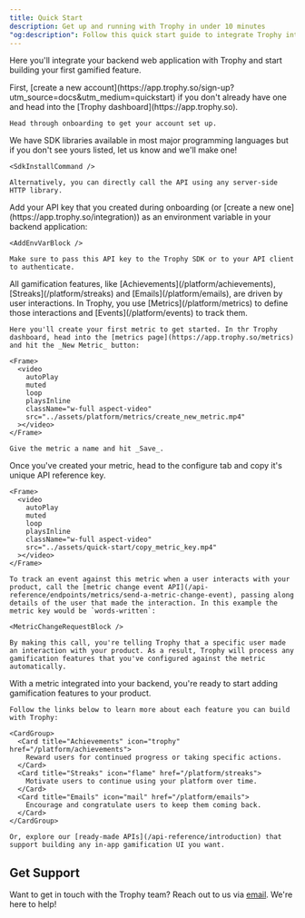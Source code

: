 ```yaml
---
title: Quick Start
description: Get up and running with Trophy in under 10 minutes
"og:description": Follow this quick start guide to integrate Trophy into your backend and add gamified features like achievements and streaks into your app.
---
```



Here you'll integrate your backend web application with Trophy and start building your first gamified feature.

<Steps>
  <Step title="Create your Trophy account">
    First, [create a new account](https://app.trophy.so/sign-up?utm_source=docs&utm_medium=quickstart) if you don't already have one and head into the [Trophy dashboard](https://app.trophy.so).

    Head through onboarding to get your account set up.

  </Step>
  <Step title="Add the Trophy SDK to your backend">
    We have SDK libraries available in most major programming languages but if you don't see yours listed, let us know and we'll make one!

    <SdkInstallCommand />

    Alternatively, you can directly call the API using any server-side HTTP library.

  </Step>
  <Step title="Set up environment">
    Add your API key that you created during onboarding (or [create a new one](https://app.trophy.so/integration)) as an environment variable in your backend application:

    <AddEnvVarBlock />

    Make sure to pass this API key to the Trophy SDK or to your API client to authenticate.

  </Step>
  <Step title="Create your first metric">
    All gamification features, like [Achievements](/platform/achievements), [Streaks](/platform/streaks) and [Emails](/platform/emails), are driven by user interactions. In Trophy, you use [Metrics](/platform/metrics) to define those interactions and [Events](/platform/events) to track them. 
    
    Here you'll create your first metric to get started. In thr Trophy dashboard, head into the [metrics page](https://app.trophy.so/metrics) and hit the _New Metric_ button:

    <Frame>
      <video
        autoPlay
        muted
        loop
        playsInline
        className="w-full aspect-video"
        src="../assets/platform/metrics/create_new_metric.mp4"
      ></video>
    </Frame>

    Give the metric a name and hit _Save_.

  </Step>
  <Step title="Integrate the metric into your backend">
    Once you've created your metric, head to the configure tab and copy it's unique API reference key.

    <Frame>
      <video
        autoPlay
        muted
        loop
        playsInline
        className="w-full aspect-video"
        src="../assets/quick-start/copy_metric_key.mp4"
      ></video>
    </Frame>

    To track an event against this metric when a user interacts with your product, call the [metric change event API](/api-reference/endpoints/metrics/send-a-metric-change-event), passing along details of the user that made the interaction. In this example the metric key would be `words-written`:

    <MetricChangeRequestBlock />

    By making this call, you're telling Trophy that a specific user made an interaction with your product. As a result, Trophy will process any gamification features that you've configured against the metric automatically.

  </Step>
  <Step title="Continue building your gamification experience">
    With a metric integrated into your backend, you're ready to start adding gamification features to your product.
    
    Follow the links below to learn more about each feature you can build with Trophy:

    <CardGroup>
      <Card title="Achievements" icon="trophy" href="/platform/achievements">
        Reward users for continued progress or taking specific actions.
      </Card>
      <Card title="Streaks" icon="flame" href="/platform/streaks">
        Motivate users to continue using your platform over time.
      </Card>
      <Card title="Emails" icon="mail" href="/platform/emails">
        Encourage and congratulate users to keep them coming back.
      </Card>
    </CardGroup>

    Or, explore our [ready-made APIs](/api-reference/introduction) that support building any in-app gamification UI you want.

  </Step>
</Steps>

## Get Support

Want to get in touch with the Trophy team? Reach out to us via [email](mailto:support@trophy.so). We're here to help!
